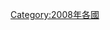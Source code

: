 {{Year by category
|m=2
|c=0
|d=0
|y=8
|cat=各国灾难
|sortkey=*
|parent=各年各国灾难
|subcat=2008年灾难
}}
[[Category:2008年各國|Category:2008年各國]]